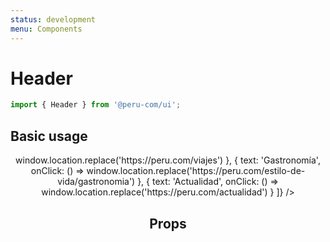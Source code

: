 ```yaml
---
status: development
menu: Components
---
```



# Header

```js
import { Header } from '@peru-com/ui';
```
## Basic usage

<Playground>
  <Header
    items={[
      {
        text: 'Turismo',
        isSelected: true,
        onClick: () => window.location.replace('https://peru.com/viajes')
      },
      {
        text: 'Gastronomía',
        onClick: () => window.location.replace('https://peru.com/estilo-de-vida/gastronomia')
      },
      {
        text: 'Actualidad',
        onClick: () => window.location.replace('https://peru.com/actualidad')
      }
    ]}
  />
</Playground>

## Props

<Props of={Header} />
